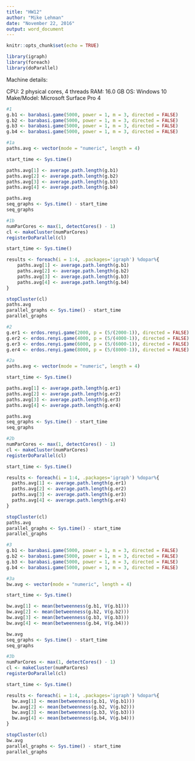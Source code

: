 ```yaml
---
title: "HW12"
author: "Mike Lehman"
date: "November 22, 2016"
output: word_document
---
```


```r
knitr::opts_chunk$set(echo = TRUE)
```

```r
library(igraph)
library(foreach)
library(doParallel)
```

Machine details:

CPU:        2 physical cores, 4 threads
RAM:        16.0 GB
OS:         Windows 10
Make/Model: Microsoft Surface Pro 4

```r
#1
g.b1 <- barabasi.game(5000, power = 1, m = 3, directed = FALSE)
g.b2 <- barabasi.game(5000, power = 1, m = 3, directed = FALSE)
g.b3 <- barabasi.game(5000, power = 1, m = 3, directed = FALSE)
g.b4 <- barabasi.game(5000, power = 1, m = 3, directed = FALSE)
```

```r
#1a
paths.avg <- vector(mode = "numeric", length = 4)

start_time <- Sys.time()

paths.avg[1] <- average.path.length(g.b1)
paths.avg[2] <- average.path.length(g.b2)
paths.avg[3] <- average.path.length(g.b3)
paths.avg[4] <- average.path.length(g.b4)

paths.avg
seq_graphs <- Sys.time() - start_time
seq_graphs
```

```r
#1b
numParCores <- max(1, detectCores() - 1)
cl <- makeCluster(numParCores)
registerDoParallel(cl)

start_time <- Sys.time()

results <- foreach(i = 1:4, .packages='igraph') %dopar%{
    paths.avg[1] <- average.path.length(g.b1)
    paths.avg[2] <- average.path.length(g.b2)
    paths.avg[3] <- average.path.length(g.b3)
    paths.avg[4] <- average.path.length(g.b4)
}

stopCluster(cl)
paths.avg
parallel_graphs <- Sys.time() - start_time
parallel_graphs
```

```r
#2
g.er1 <- erdos.renyi.game(2000, p = (5/(2000-1)), directed = FALSE)
g.er2 <- erdos.renyi.game(4000, p = (5/(4000-1)), directed = FALSE)
g.er3 <- erdos.renyi.game(6000, p = (5/(6000-1)), directed = FALSE)
g.er4 <- erdos.renyi.game(8000, p = (5/(8000-1)), directed = FALSE)
```

```r
#2a
paths.avg <- vector(mode = "numeric", length = 4)

start_time <- Sys.time()

paths.avg[1] <- average.path.length(g.er1)
paths.avg[2] <- average.path.length(g.er2)
paths.avg[3] <- average.path.length(g.er3)
paths.avg[4] <- average.path.length(g.er4)

paths.avg
seq_graphs <- Sys.time() - start_time
seq_graphs
```

```r
#2b
numParCores <- max(1, detectCores() - 1)
cl <- makeCluster(numParCores)
registerDoParallel(cl)

start_time <- Sys.time()

results <- foreach(i = 1:4, .packages='igraph') %dopar%{
  paths.avg[1] <- average.path.length(g.er1)
  paths.avg[2] <- average.path.length(g.er2)
  paths.avg[3] <- average.path.length(g.er3)
  paths.avg[4] <- average.path.length(g.er4)
}

stopCluster(cl)
paths.avg
parallel_graphs <- Sys.time() - start_time
parallel_graphs
```

```r
#3
g.b1 <- barabasi.game(5000, power = 1, m = 3, directed = FALSE)
g.b2 <- barabasi.game(5000, power = 1, m = 3, directed = FALSE)
g.b3 <- barabasi.game(5000, power = 1, m = 3, directed = FALSE)
g.b4 <- barabasi.game(5000, power = 1, m = 3, directed = FALSE)
```

```r
#3a
bw.avg <- vector(mode = "numeric", length = 4)

start_time <- Sys.time()

bw.avg[1] <- mean(betweenness(g.b1, V(g.b1)))
bw.avg[2] <- mean(betweenness(g.b2, V(g.b2)))
bw.avg[3] <- mean(betweenness(g.b3, V(g.b3)))
bw.avg[4] <- mean(betweenness(g.b4, V(g.b4)))

bw.avg
seq_graphs <- Sys.time() - start_time
seq_graphs
```

```r
#3b
numParCores <- max(1, detectCores() - 1)
cl <- makeCluster(numParCores)
registerDoParallel(cl)

start_time <- Sys.time()

results <- foreach(i = 1:4, .packages='igraph') %dopar%{
  bw.avg[1] <- mean(betweenness(g.b1, V(g.b1)))
  bw.avg[2] <- mean(betweenness(g.b2, V(g.b2)))
  bw.avg[3] <- mean(betweenness(g.b3, V(g.b3)))
  bw.avg[4] <- mean(betweenness(g.b4, V(g.b4)))
}

stopCluster(cl)
bw.avg
parallel_graphs <- Sys.time() - start_time
parallel_graphs
```